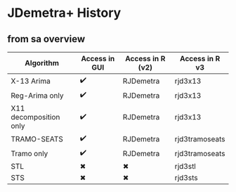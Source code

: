 # JDemetra+ History {.unnumbered}

##  from sa overview 

| Algorithm              | Access in GUI | Access in R (v2) | Access in R v3 |
|------------------------|---------------|------------------|----------------|
| X-13 Arima             | ✔️            | RJDemetra        | rjd3x13        |
| Reg-Arima only         | ✔️            | RJDemetra        | rjd3x13        |
| X11 decomposition only | ✔️            | RJDemetra        | rjd3x13        |
| TRAMO-SEATS            | ✔️            | RJDemetra        | rjd3tramoseats |
| Tramo only             | ✔️            | RJDemetra        | rjd3tramoseats |
| STL                    | ✖             | ✖                | rjd3stl        |
| STS                    | ✖             | ✖                | rjd3sts        |


